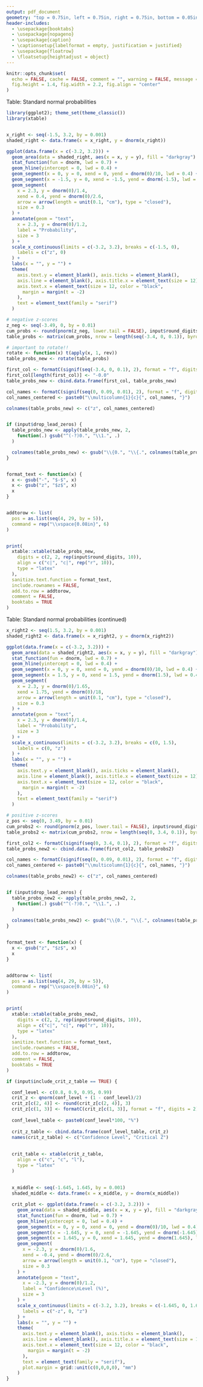 ```yaml
---
output: pdf_document
geometry: "top = 0.75in, left = 0.75in, right = 0.75in, bottom = 0.05in"
header-includes: 
  - \usepackage{booktabs}
  - \usepackage{nopageno}
  - \usepackage{caption}
  - \captionsetup{labelformat = empty, justification = justified}
  - \usepackage{floatrow}
  - \floatsetup{heightadjust = object}
---
```


```r
knitr::opts_chunk$set(
  echo = FALSE, cache = FALSE, comment = "", warning = FALSE, message = FALSE,
  fig.height = 1.4, fig.width = 2.2, fig.align = "center"
)
```


\large Table: Standard normal probabilities
\vspace{0.2in}


```r
library(ggplot2); theme_set(theme_classic())
library(xtable)


x_right <- seq(-1.5, 3.2, by = 0.001)
shaded_right <- data.frame(x = x_right, y = dnorm(x_right))

ggplot(data.frame(x = c(-3.2, 3.2))) +
  geom_area(data = shaded_right, aes(x = x, y = y), fill = "darkgray") +
  stat_function(fun = dnorm, lwd = 0.7) +
  geom_hline(yintercept = 0, lwd = 0.4) +
  geom_segment(x = 0, y = 0, xend = 0, yend = dnorm(0)/10, lwd = 0.4) +
  geom_segment(x = -1.5, y = 0, xend = -1.5, yend = dnorm(-1.5), lwd = 0.4) +
  geom_segment(
    x = 2.3, y = dnorm(0)/1.4, 
    xend = 0.4, yend = dnorm(0)/2.6, 
    arrow = arrow(length = unit(0.1, "cm"), type = "closed"),
    size = 0.3
  ) +
  annotate(geom = "text", 
    x = 2.3, y = dnorm(0)/1.2,
    label = "Probability",
    size = 3
  ) +
  scale_x_continuous(limits = c(-3.2, 3.2), breaks = c(-1.5, 0), 
    labels = c("z", 0)
  ) +
  labs(x = "", y = "") +
  theme(
    axis.text.y = element_blank(), axis.ticks = element_blank(),
    axis.line = element_blank(), axis.title.x = element_text(size = 12),
    axis.text.x = element_text(size = 12, color = "black", 
      margin = margin(t = -2)
    ),
    text = element_text(family = "serif")
  )
```


\vspace{0.1in}


```r

# negative z-scores
z_neg <- seq(-3.49, 0, by = 0.01)
cum_probs <- round(pnorm(z_neg, lower.tail = FALSE), input$round_digits)
table_probs <- matrix(cum_probs, nrow = length(seq(-3.4, 0, 0.1)), byrow = TRUE)

# important to rotate!!
rotate <- function(x) t(apply(x, 1, rev))
table_probs_new <- rotate(table_probs)

first_col <- formatC(signif(seq(-3.4, 0, 0.1), 2), format = "f", digits = 1)
first_col[length(first_col)] <- "-0.0"
table_probs_new <- cbind.data.frame(first_col, table_probs_new)

col_names <- formatC(signif(seq(0, 0.09, 0.01), 2), format = "f", digits = 2)
col_names_centered <- paste0("\\multicolumn{1}{c}{", col_names, "}")

colnames(table_probs_new) <- c("z", col_names_centered)


if (input$drop_lead_zeros) {
  table_probs_new <- apply(table_probs_new, 2,
    function(.) gsub("^(-?)0.", "\\1.", .)
  )

  colnames(table_probs_new) <- gsub("\\{0.", "\\{.", colnames(table_probs_new))
}


format_text <- function(x) {
  x <- gsub("-", "$-$", x)
  x <- gsub("z", "$z$", x)
  x
}


addtorow <- list(
  pos = as.list(seq(4, 29, by = 5)), 
  command = rep("\\vspace{0.08in}", 6)
)


print(
  xtable::xtable(table_probs_new, 
    digits = c(2, 2, rep(input$round_digits, 10)),
    align = c("c|", "c|", rep("r", 10)),
    type = "latex"
  ),
  sanitize.text.function = format_text,
  include.rownames = FALSE,
  add.to.row = addtorow,
  comment = FALSE,
  booktabs = TRUE
)
```


\newpage

\large Table: Standard normal probabilities (continued)
\vspace{0.2in}


```r

x_right2 <- seq(1.5, 3.2, by = 0.001)
shaded_right2 <- data.frame(x = x_right2, y = dnorm(x_right2))

ggplot(data.frame(x = c(-3.2, 3.2))) +
  geom_area(data = shaded_right2, aes(x = x, y = y), fill = "darkgray") +
  stat_function(fun = dnorm, lwd = 0.7) +
  geom_hline(yintercept = 0, lwd = 0.4) +
  geom_segment(x = 0, y = 0, xend = 0, yend = dnorm(0)/10, lwd = 0.4) +
  geom_segment(x = 1.5, y = 0, xend = 1.5, yend = dnorm(1.5), lwd = 0.4) +
  geom_segment(
    x = 2.3, y = dnorm(0)/1.65, 
    xend = 1.75, yend = dnorm(0)/18, 
    arrow = arrow(length = unit(0.1, "cm"), type = "closed"),
    size = 0.3
  ) +
  annotate(geom = "text", 
    x = 2.3, y = dnorm(0)/1.4,
    label = "Probability",
    size = 3
  ) +
  scale_x_continuous(limits = c(-3.2, 3.2), breaks = c(0, 1.5), 
    labels = c(0, "z")
  ) +
  labs(x = "", y = "") +
  theme(
    axis.text.y = element_blank(), axis.ticks = element_blank(),
    axis.line = element_blank(), axis.title.x = element_text(size = 12),
    axis.text.x = element_text(size = 12, color = "black", 
      margin = margin(t = -2)
    ),
    text = element_text(family = "serif")
  )
```


\vspace{0.1in}


```r

# positive z-scores
z_pos <- seq(0, 3.49, by = 0.01)
cum_probs2 <- round(pnorm(z_pos, lower.tail = FALSE), input$round_digits)
table_probs2 <- matrix(cum_probs2, nrow = length(seq(0, 3.4, 0.1)), byrow = TRUE)

first_col2 <- formatC(signif(seq(0, 3.4, 0.1), 2), format = "f", digits = 1)
table_probs_new2 <- cbind.data.frame(first_col2, table_probs2)

col_names <- formatC(signif(seq(0, 0.09, 0.01), 2), format = "f", digits = 2)
col_names_centered <- paste0("\\multicolumn{1}{c}{", col_names, "}")

colnames(table_probs_new2) <- c("z", col_names_centered)


if (input$drop_lead_zeros) {
  table_probs_new2 <- apply(table_probs_new2, 2, 
    function(.) gsub("^(-?)0.", "\\1.", .)
  )
  
  colnames(table_probs_new2) <- gsub("\\{0.", "\\{.", colnames(table_probs_new2))
}


format_text <- function(x) {
  x <- gsub("z", "$z$", x)
  x
}


addtorow <- list(
  pos = as.list(seq(4, 29, by = 5)), 
  command = rep("\\vspace{0.08in}", 6)
)


print(
  xtable::xtable(table_probs_new2, 
    digits = c(2, 2, rep(input$round_digits, 10)),
    align = c("c|", "c|", rep("r", 10)),
    type = "latex"
  ),
  sanitize.text.function = format_text,
  include.rownames = FALSE,
  add.to.row = addtorow,
  comment = FALSE,
  booktabs = TRUE
)
```




```r
if (input$include_crit_z_table == TRUE) {

  conf_level <- c(0.8, 0.9, 0.95, 0.99)
  crit_z <- qnorm(conf_level + (1 - conf_level)/2)
  crit_z[c(2, 4)] <- round(crit_z[c(2, 4)], 3)
  crit_z[c(1, 3)] <- formatC(crit_z[c(1, 3)], format = "f", digits = 2)
  
  conf_level_table <- paste0(conf_level*100, "%")
  
  crit_z_table <- cbind.data.frame(conf_level_table, crit_z)
  names(crit_z_table) <- c("Confidence Level", "Critical Z")
  
  
  crit_table <- xtable(crit_z_table, 
    align = c("c", "c", "l"),
    type = "latex"
  )
  
  
  x_middle <- seq(-1.645, 1.645, by = 0.001)
  shaded_middle <- data.frame(x = x_middle, y = dnorm(x_middle))

  crit_plot <- ggplot(data.frame(x = c(-3.2, 3.2))) +
    geom_area(data = shaded_middle, aes(x = x, y = y), fill = "darkgray") +
    stat_function(fun = dnorm, lwd = 0.7) +
    geom_hline(yintercept = 0, lwd = 0.4) +
    geom_segment(x = 0, y = 0, xend = 0, yend = dnorm(0)/10, lwd = 0.4) +
    geom_segment(x = -1.645, y = 0, xend = -1.645, yend = dnorm(-1.645), lwd = 0.4) +
    geom_segment(x = 1.645, y = 0, xend = 1.645, yend = dnorm(1.645), lwd = 0.4) +
    geom_segment(
      x = -2.3, y = dnorm(0)/1.6,
      xend = -0.4, yend = dnorm(0)/2.6,
      arrow = arrow(length = unit(0.1, "cm"), type = "closed"),
      size = 0.3
    ) +
    annotate(geom = "text",
      x = -2.3, y = dnorm(0)/1.2,
      label = "Confidence\nLevel (%)",
      size = 3
    ) +
    scale_x_continuous(limits = c(-3.2, 3.2), breaks = c(-1.645, 0, 1.645),
      labels = c("-z", 0, "z")
    ) +
    labs(x = "", y = "") +
    theme(
      axis.text.y = element_blank(), axis.ticks = element_blank(),
      axis.line = element_blank(), axis.title.x = element_text(size = 12),
      axis.text.x = element_text(size = 12, color = "black", 
        margin = margin(t = -2)
      ),
      text = element_text(family = "serif"), 
      plot.margin = grid::unit(c(0,0,0,0), "mm")
    )
}
```


\vspace{0.1in}

\newfloatcommand{btabbox}{table}

\begin{figure}[H]
\begin{floatrow}

\btabbox[\FBwidth][\FBheight][t]{%
```r
if (input$include_crit_z_table == TRUE) {
  print(crit_table, 
    include.rownames = FALSE,
    comment = FALSE,
    booktabs = TRUE,
    floating = FALSE
  )
}
```
}


\ffigbox[2.3in]{%
```r
if (input$include_crit_z_table == TRUE) crit_plot
```
}

\end{floatrow}
\end{figure}



